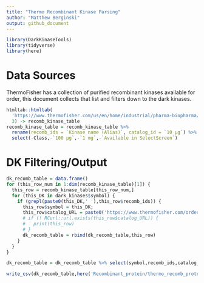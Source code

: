 ```yaml
---
title: "Thermo Recombinant Kinase Parsing"
author: "Matthew Berginski"
output: github_document
---
```


```r
library(DarkKinaseTools)
library(tidyverse)
library(here)
```

# Data Sources

ThermoFisher has a collection of purified recombinant kinases available for order, this document collects that list and filters down to the dark kinases.

```r
htmltab::htmltab(
  'https://www.thermofisher.com/us/en/home/industrial/pharma-biopharma/drug-discovery-development/target-and-lead-identification-and-validation/kinasebiology/kinase-proteins.html',
  3) -> recomb_kinase_table
recomb_kinase_table = recomb_kinase_table %>% 
  rename(recomb_ids = `Kinase name (Alias)`, catalog_id = `10 µg`) %>%
  select(-Class,-`100 µg`,-`1 mg`,-`Available in SelectScreen`)
```

# DK Filtering/Output

```r
dk_recomb_table = data.frame()
for (this_row_num in 1:dim(recomb_kinase_table)[1]) {
  this_row = recomb_kinase_table[this_row_num,]
  for (this_DK in dark_kinases$symbol) {
    if (grepl(paste0(this_DK,' '),this_row$recomb_ids)) {
      this_row$symbol = this_DK;
      this_row$catalog_URL = paste0('https://www.thermofisher.com/order/catalog/product/', this_row$catalog_id)
      # if (! RCurl::url.exists(this_row$catalog_URL)) {
      #   print(this_row)
      # }
      dk_recomb_table = rbind(dk_recomb_table,this_row)
    }
  }
}

dk_recomb_table = dk_recomb_table %>% select(symbol,recomb_ids,catalog_URL,catalog_id)

write_csv(dk_recomb_table,here('Recombinant_protein/thermo_recomb_proteins.csv'))
```
